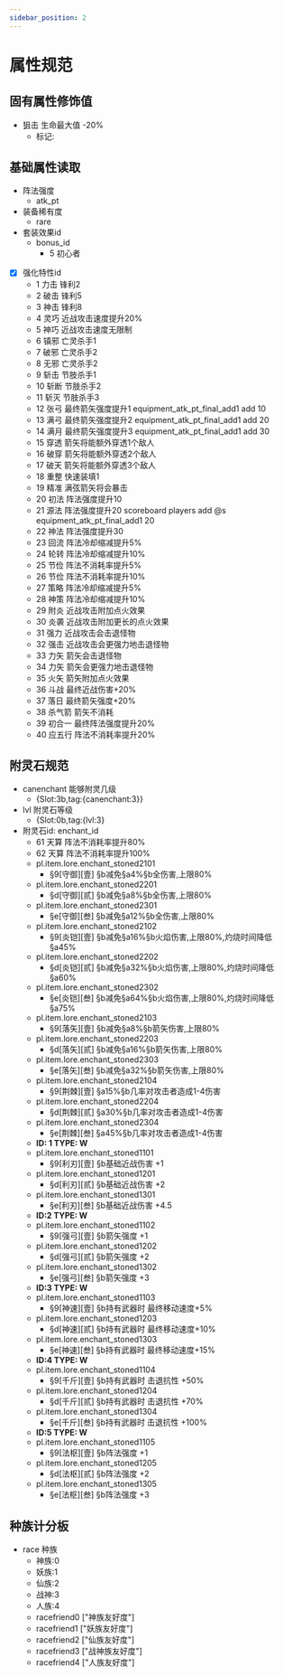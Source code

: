 ```yaml
---
sidebar_position: 2
---
```


# 属性规范

## 固有属性修饰值

+ 狙击 生命最大值 -20%
    + 标记:



## 基础属性读取

+ 阵法强度
    + atk_pt
+ 装备稀有度
    + rare
+ 套装效果id
    + bonus_id
        + 5 初心者
+ [X] 强化特性id
    + 1 力击 锋利2
    + 2 破击 锋利5
    + 3 神击 锋利8
    + 4 灵巧 近战攻击速度提升20%
    + 5 神巧 近战攻击速度无限制
    + 6 镇邪 亡灵杀手1
    + 7 破邪 亡灵杀手2
    + 8 无邪 亡灵杀手2
    + 9 斩击 节肢杀手1
    + 10 斩断 节肢杀手2
    + 11 斩灭 节肢杀手3
    + 12 张弓 最终箭矢强度提升1 equipment_atk_pt_final_add1 add 10
    + 13 满弓 最终箭矢强度提升2 equipment_atk_pt_final_add1 add 20
    + 14 满月 最终箭矢强度提升3 equipment_atk_pt_final_add1 add 30
    + 15 穿透 箭矢将能额外穿透1个敌人
    + 16 破穿 箭矢将能额外穿透2个敌人
    + 17 破天 箭矢将能额外穿透3个敌人
    + 18 重整 快速装填1
    + 19 精准 满弦箭矢将会暴击
    + 20 初法 阵法强度提升10
    + 21 源法 阵法强度提升20 scoreboard players add @s equipment_atk_pt_final_add1 20
    + 22 神法 阵法强度提升30
    + 23 回流 阵法冷却缩减提升5%
    + 24 轮转 阵法冷却缩减提升10%
    + 25 节俭 阵法不消耗率提升5%
    + 26 节俭 阵法不消耗率提升10%
    + 27 策略 阵法冷却缩减提升5%
    + 28 神策 阵法冷却缩减提升10%
    + 29 附炎 近战攻击附加点火效果
    + 30 炎袭 近战攻击附加更长的点火效果
    + 31 强力 近战攻击会击退怪物
    + 32 强击 近战攻击会更强力地击退怪物
    + 33 力矢 箭矢会击退怪物
    + 34 力矢 箭矢会更强力地击退怪物
    + 35 火矢 箭矢附加点火效果
    + 36 斗战 最终近战伤害+20%
    + 37 落日 最终箭矢强度+20%
    + 38 杀气箭 箭矢不消耗
    + 39 初合一 最终阵法强度提升20%
    + 40 应五行 阵法不消耗率提升20%

## 附灵石规范
+ canenchant 能够附灵几级
    + {Slot:3b,tag:{canenchant:3}}
+ lvl 附灵石等级
    + {Slot:0b,tag:{lvl:3}
+ 附灵石id: enchant_id
    + 61 天算 阵法不消耗率提升80%
    + 62 天算 阵法不消耗率提升100%
    + pl.item.lore.enchant_stoned2101
        + §9[守御][壹] §b减免§a4%§b全伤害,上限80%
    + pl.item.lore.enchant_stoned2201
        + §d[守御][贰] §b减免§a8%§b全伤害,上限80%
    + pl.item.lore.enchant_stoned2301
        + §e[守御][叁] §b减免§a12%§b全伤害,上限80%
    + pl.item.lore.enchant_stoned2102
        + §9[炎铠][壹] §b减免§a16%§b火焰伤害,上限80%,灼烧时间降低§a45%
    + pl.item.lore.enchant_stoned2202
        + §d[炎铠][贰] §b减免§a32%§b火焰伤害,上限80%,灼烧时间降低§a60%
    + pl.item.lore.enchant_stoned2302
        + §e[炎铠][叁] §b减免§a64%§b火焰伤害,上限80%,灼烧时间降低§a75%
    + pl.item.lore.enchant_stoned2103
        + §9[落矢][壹] §b减免§a8%§b箭矢伤害,上限80%
    + pl.item.lore.enchant_stoned2203
        + §d[落矢][贰] §b减免§a16%§b箭矢伤害,上限80%
    + pl.item.lore.enchant_stoned2303
        + §e[落矢][叁] §b减免§a32%§b箭矢伤害,上限80%
    + pl.item.lore.enchant_stoned2104
        + §9[荆棘][壹] §a15%§b几率对攻击者造成1-4伤害
    + pl.item.lore.enchant_stoned2204
        + §d[荆棘][贰] §a30%§b几率对攻击者造成1-4伤害
    + pl.item.lore.enchant_stoned2304
        + §e[荆棘][叁] §a45%§b几率对攻击者造成1-4伤害
    + **ID: 1 TYPE: W**
    + pl.item.lore.enchant_stoned1101
        + §9[利刃][壹] §b基础近战伤害 +1
    + pl.item.lore.enchant_stoned1201
        + §d[利刃][贰] §b基础近战伤害 +2
    + pl.item.lore.enchant_stoned1301
        + §e[利刃][叁] §b基础近战伤害 +4.5
    + **ID:2 TYPE: W**
    + pl.item.lore.enchant_stoned1102
        + §9[强弓][壹] §b箭矢强度 +1
    + pl.item.lore.enchant_stoned1202
        + §d[强弓][贰] §b箭矢强度 +2
    + pl.item.lore.enchant_stoned1302
        + §e[强弓][叁] §b箭矢强度 +3
    + **ID:3 TYPE: W**
    + pl.item.lore.enchant_stoned1103
        + §9[神速][壹] §b持有武器时 最终移动速度+5%
    + pl.item.lore.enchant_stoned1203
        + §d[神速][贰] §b持有武器时 最终移动速度+10%
    + pl.item.lore.enchant_stoned1303
        + §e[神速][叁] §b持有武器时 最终移动速度+15%
    + **ID:4 TYPE: W**
    + pl.item.lore.enchant_stoned1104
        + §9[千斤][壹] §b持有武器时 击退抗性 +50%
    + pl.item.lore.enchant_stoned1204
        + §d[千斤][贰] §b持有武器时 击退抗性 +70%
    + pl.item.lore.enchant_stoned1304
        + §e[千斤][叁] §b持有武器时 击退抗性 +100%
    + **ID:5 TYPE: W**
    + pl.item.lore.enchant_stoned1105
        + §9[法枢][壹] §b阵法强度 +1
    + pl.item.lore.enchant_stoned1205
        + §d[法枢][贰] §b阵法强度 +2
    + pl.item.lore.enchant_stoned1305
        + §e[法枢][叁] §b阵法强度 +3

## 种族计分板
+ race 种族
    + 神族:0
    + 妖族:1
    + 仙族:2
    + 战神:3
    + 人族:4
    + racefriend0 ["神族友好度"]
    + racefriend1 ["妖族友好度"]
    + racefriend2 ["仙族友好度"]
    + racefriend3 ["战神族友好度"]
    + racefriend4 ["人族友好度"]

